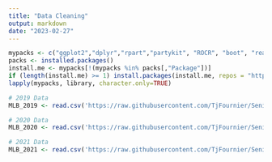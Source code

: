 ```yaml
---
title: "Data Cleaning"
output: markdown
date: "2023-02-27"
---
```


```r
mypacks <- c("ggplot2","dplyr","rpart","partykit", "ROCR", "boot", "readr", "rpart.plot", "tidyr", "stringr", "randomForest", "class", "rlang", "lubridate", "sparcl", "readxl", "ggridges")  
packs <- installed.packages()   
install.me <- mypacks[!(mypacks %in% packs[,"Package"])] 
if (length(install.me) >= 1) install.packages(install.me, repos = "http://cran.us.r-project.org")   # install (if needed)
lapply(mypacks, library, character.only=TRUE)  
```

```r
# 2019 Data
MLB_2019 <- read.csv('https://raw.githubusercontent.com/TjFournier/Senior-Thesis-Baseball/main/Data/MLB_2019.csv')

# 2020 Data
MLB_2020 <- read.csv('https://raw.githubusercontent.com/TjFournier/Senior-Thesis-Baseball/main/Data/MLB_2020.csv')

# 2021 Data
MLB_2021 <- read.csv('https://raw.githubusercontent.com/TjFournier/Senior-Thesis-Baseball/main/Data/MLB_2021.csv')
```
